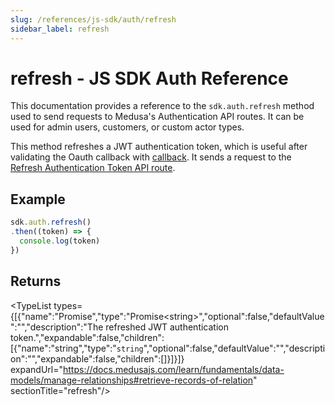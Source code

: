 ```yaml
---
slug: /references/js-sdk/auth/refresh
sidebar_label: refresh
---
```



# refresh - JS SDK Auth Reference

This documentation provides a reference to the `sdk.auth.refresh` method used to send requests to Medusa's Authentication API routes. It can be used for admin users, customers, or custom actor types.

This method refreshes a JWT authentication token, which is useful after validating the Oauth callback
with [callback](../js_sdk.auth.Auth.callback/page.mdx). It sends a request to the [Refresh Authentication Token API route](https://docs.medusajs.com/api/admin#auth\_postadminauthtokenrefresh).

## Example

```ts
sdk.auth.refresh()
.then((token) => {
  console.log(token)
})
```

## Returns

<TypeList types={[{"name":"Promise","type":"Promise&#60;string&#62;","optional":false,"defaultValue":"","description":"The refreshed JWT authentication token.","expandable":false,"children":[{"name":"string","type":"`string`","optional":false,"defaultValue":"","description":"","expandable":false,"children":[]}]}]} expandUrl="https://docs.medusajs.com/learn/fundamentals/data-models/manage-relationships#retrieve-records-of-relation" sectionTitle="refresh"/>
